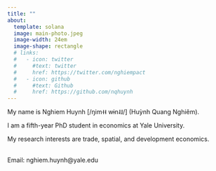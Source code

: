 ```yaml
---
title: ""
about: 
  template: solana
  image: main-photo.jpeg
  image-width: 24em 
  image-shape: rectangle
  # links:
  #   - icon: twitter
  #     #text: twitter
  #     href: https://twitter.com/nghiempact
  #   - icon: github
  #     #text: Github
  #     href: https://github.com/nqhuynh
---
```


My name is Nghiem Huynh \[/ŋim˧˧ wɨn˨˩/\] (Huỳnh Quang Nghiêm).

I am a fifth-year PhD student in economics at Yale University.

My research interests are trade, spatial, and development economics.

\
Email: nghiem.huynh\@yale.edu
